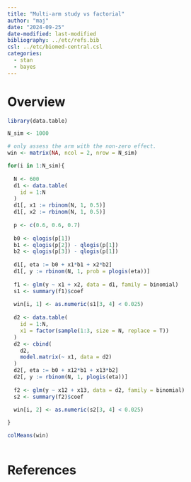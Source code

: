 ```yaml
---
title: "Multi-arm study vs factorial"
author: "maj"
date: "2024-09-25"
date-modified: last-modified
bibliography: ../etc/refs.bib
csl: ../etc/biomed-central.csl
categories:
  - stan
  - bayes
---
```


# Overview

```r
library(data.table)

N_sim <- 1000

# only assess the arm with the non-zero effect.
win <- matrix(NA, ncol = 2, nrow = N_sim)

for(i in 1:N_sim){
  
  N <- 600
  d1 <- data.table(
    id = 1:N
  )
  d1[, x1 := rbinom(N, 1, 0.5)]
  d1[, x2 := rbinom(N, 1, 0.5)]
  
  p <- c(0.6, 0.6, 0.7)
  
  b0 <- qlogis(p[1])
  b1 <- qlogis(p[2]) - qlogis(p[1])
  b2 <- qlogis(p[3]) - qlogis(p[1])
  
  d1[, eta := b0 + x1*b1 + x2*b2]
  d1[, y := rbinom(N, 1, prob = plogis(eta))]
  
  f1 <- glm(y ~ x1 + x2, data = d1, family = binomial)
  s1 <- summary(f1)$coef
  
  win[i, 1] <- as.numeric(s1[3, 4] < 0.025)
  
  d2 <- data.table(
    id = 1:N,
    x1 = factor(sample(1:3, size = N, replace = T))
  )
  d2 <- cbind(
    d2, 
    model.matrix(~ x1, data = d2)
  )
  d2[, eta := b0 + x12*b1 + x13*b2]
  d2[, y := rbinom(N, 1, plogis(eta))]
  
  f2 <- glm(y ~ x12 + x13, data = d2, family = binomial)
  s2 <- summary(f2)$coef

  win[i, 2] <- as.numeric(s2[3, 4] < 0.025)
  
}

colMeans(win)



```






# References

<!-- ::: {#refs} -->
<!-- ::: -->
